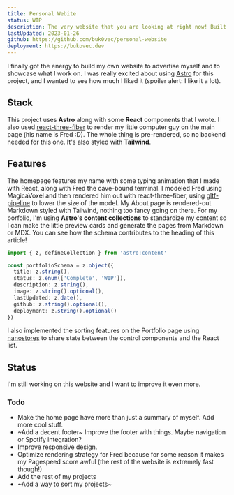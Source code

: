 ```yaml
---
title: Personal Webite
status: WIP
description: The very website that you are looking at right now! Built with Astro, React, react-three-fiber, and Tailwind.
lastUpdated: 2023-01-26
github: https://github.com/buk0vec/personal-website
deployment: https://bukovec.dev
---
```

I finally got the energy to build my own website to advertise myself and to showcase what I work on. I was really excited about using
[Astro](https://astro.build) for this project, and I wanted to see how much I liked it (spoiler alert: I like it a lot).

## Stack

This project uses **Astro** along with some **React** components that I wrote. I also used [react-three-fiber](https://github.com/pmndrs/react-three-fiber)
to render my little computer guy on the main page (his name is Fred :D). The whole thing is pre-rendered, so no backend needed for this one.
It's also styled with **Tailwind**. 

## Features

The homepage features my name with some typing animation that I made with React, along with Fred the cave-bound terminal. I modeled Fred
using MagicaVoxel and then rendered him out with react-three-fiber, using [gltf-pipeline](https://github.com/CesiumGS/gltf-pipeline) to
lower the size of the model. My About page is rendered-out Markdown styled with Tailwind, nothing too fancy going on there. For my porfolio,
I'm using **Astro's content collections** to standardize my content so I can make the little preview cards and generate the pages from
Markdown or MDX. You can see how the schema contributes to the heading of this article!

```ts
import { z, defineCollection } from 'astro:content'

const portfolioSchema = z.object({
  title: z.string(),
  status: z.enum(['Complete', 'WIP']),
  description: z.string(),
  image: z.string().optional(),
  lastUpdated: z.date(),
  github: z.string().optional(),
  deployment: z.string().optional()
})
```

I also implemented the sorting features on the Portfolio page using [nanostores](https://github.com/nanostores/nanostores) to share state
between the control components and the React list.

## Status

I'm still working on this website and I want to improve it even more.

### Todo

- Make the home page have more than just a summary of myself. Add more cool stuff.
- ~Add a decent footer~ Improve the footer with things. Maybe navigation or Spotify integration?
- Improve responsive design.
- Optimize rendering strategy for Fred because for some reason it makes my Pagespeed score awful (the rest of the website is extremely fast
though!)
- Add the rest of my projects
- ~Add a way to sort my projects~